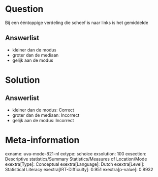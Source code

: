 Question
========

Bij een ééntoppige verdeling die scheef is naar links is het gemiddelde

Answerlist
----------

* kleiner dan de modus
* groter dan de mediaan
* gelijk aan de modus

Solution
========

Answerlist
----------

* kleiner dan de modus: Correct
* groter dan de mediaan: Incorrect
* gelijk aan de modus: Incorrect

Meta-information
================
exname: uva-mode-821-nl
extype: schoice
exsolution: 100
exsection: Descriptive statistics/Summary Statistics/Measures of Location/Mode
exextra[Type]: Conceptual
exextra[Language]: Dutch
exextra[Level]: Statistical Literacy
exextra[IRT-Difficulty]: 0.951
exextra[p-value]: 0.8932
